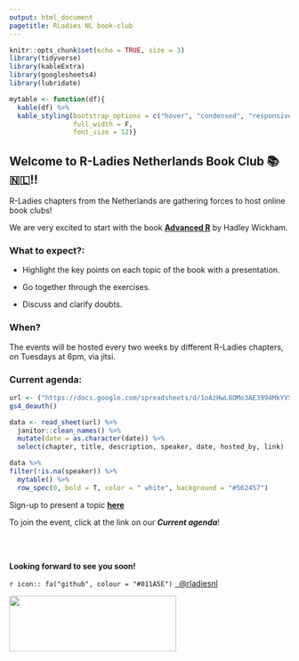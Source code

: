 ```yaml
---
output: html_document
pagetitle: RLadies NL book-club 
---
```


```r
knitr::opts_chunk$set(echo = TRUE, size = 3)
library(tidyverse)
library(kableExtra)
library(googlesheets4)
library(lubridate)

mytable <- function(df){
  kable(df) %>%
  kable_styling(bootstrap_options = c("hover", "condensed", "responsive"),
                full_width = F,
                font_size = 12)}
```

## Welcome to R-Ladies Netherlands Book Club &#x1F4DA; &#x1f1f3;&#x1f1f1;!!

R-Ladies chapters from the Netherlands are gathering forces to host online book clubs!

We are very excited to start with the book [**Advanced R**](https://adv-r.hadley.nz/) by Hadley Wickham.

### What to expect?:

  - Highlight the key points on each topic of the book with a presentation.
  
  - Go together through the exercises.
  
  - Discuss and clarify doubts.
  
   
### When?

The events will be hosted every two weeks by different R-Ladies chapters, on Tuesdays at 6pm, via jitsi.

### Current agenda:

```r

url <- ("https://docs.google.com/spreadsheets/d/1oAzHwL8OMo3AE3994MkYVSPyR9RawZWiwvYDB-nSg-8/edit#gid=0") 
gs4_deauth()

data <- read_sheet(url) %>% 
  janitor::clean_names() %>% 
  mutate(date = as.character(date)) %>% 
  select(chapter, title, description, speaker, date, hosted_by, link)
```

```r
data %>% 
filter(!is.na(speaker)) %>% 
  mytable() %>% 
  row_spec(0, bold = T, color = " white", background = "#562457")
```

Sign-up to present a topic [**here**](https://bit.ly/2QBYGEG)

To join the event, click at the link on our **_Current agenda_**!

<br><br>

**Looking forward to see you soon!**

`r icon:: fa("github", colour = "#011A5E")` <a href="https://github.com/rladiesnl/book_club"> </i>&nbsp; @rladiesnl</a><br>

<img src="R-LadiesGlobal_RBG_online_LogoWithText_Horizontal.png" width="300" height="100" />


